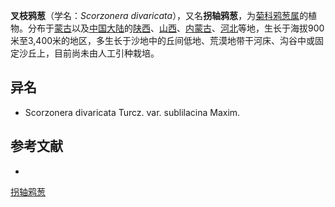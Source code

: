 {{Speciesbox
| name = 拐轴鸦葱
| status = 
| status_system = 
| image =
| genus = Scorzonera
| species = divaricata
| authority = Turcz.
* 拐轴鸦葱 ''S. d.'' var. ''divaricata''
* [[紫花拐轴鸦葱|紫花拐轴鸦葱]] ''S. d.'' var. ''sublilacina''
}}

'''叉枝鸦葱'''（学名：''Scorzonera divaricata''），又名'''拐轴鸦葱'''，为[[菊科|菊科]][[鸦葱属|鸦葱属]]的植物。分布于[[蒙古|蒙古]]以及[[中国大陆|中国大陆]]的[[陕西|陕西]]、[[山西|山西]]、[[内蒙古|内蒙古]]、[[河北|河北]]等地，生长于海拔900米至3,400米的地区，多生长于沙地中的丘间低地、荒漠地带干河床、沟谷中或固定沙丘上，目前尚未由人工引种栽培。

== 异名 ==
* Scorzonera divaricata Turcz. var. sublilacina Maxim.

== 参考文献 ==
<div class="references-small">
* {{cite web| url =http://www.bioinfo.cn/db05/KmzwSpecies.php?action=view&id=5472| title =拐轴鸦葱（原变种）| work =《中国高等植物数据库全库》| publisher =中国科学院微生物研究所| author =昆明植物研究所| accessdate =2009-02-25| deadurl =yes| archiveurl =https://web.archive.org/web/20160305023122/http://www.bioinfo.cn/db05/KmzwSpecies.php?action=view&id=5472| archivedate =2016-03-05}}
</div>
{{Taxonbar|from=Q10911609}}

[[Category:鸦葱属|拐轴鸦葱]]


{{植物小作品}}